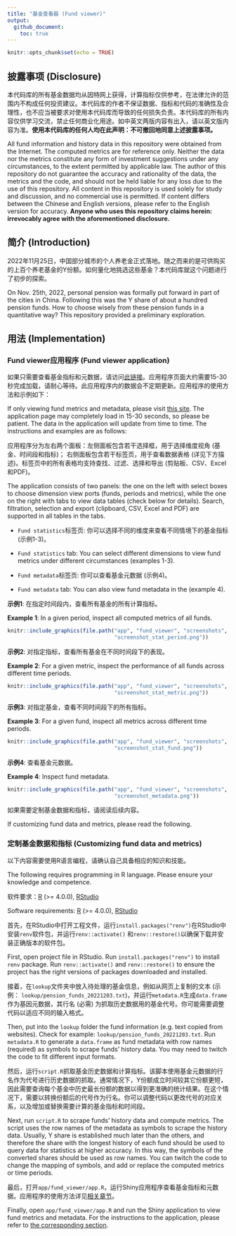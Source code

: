 ```yaml
---
title: "基金查看器 (Fund viewer)"
output:
  github_document:
    toc: true
---
```


```r
knitr::opts_chunk$set(echo = TRUE)
```

## 披露事项 (Disclosure)

本代码库的所有基金数据均从因特网上获得，计算指标仅供参考，在法律允许的范围内不构成任何投资建议。本代码库的作者不保证数据、指标和代码的准确性及合理性，也不应当被要求对使用本代码库而导致的任何损失负责。本代码库的所有内容仅供学习交流，禁止任何商业化用途。如中英文两版内容有出入，请以英文版内容为准。**使用本代码库的任何人均在此声明：不可撤回地同意上述披露事项。**

All fund information and history data in this repository were obtained from the Internet. The computed metrics are for reference only. Neither the data nor the metrics constitute any form of investment suggestions under any circumstances, to the extent permitted by applicable law. The author of this repository do not guarantee the accuracy and rationality of the data, the metrics and the code, and should not be held liable for any loss due to the use of this repository. All content in this repository is used solely for study and discussion, and no commercial use is permitted. If content differs between the Chinese and English versions, please refer to the English version for accuracy. **Anyone who uses this repository claims herein: irrevocably agree with the aforementioned disclosure.**

## 简介 (Introduction)

2022年11月25日，中国部分城市的个人养老金正式落地。随之而来的是可供购买的上百个养老基金的Y份额。如何量化地挑选这些基金？本代码库就这个问题进行了初步的探索。

On Nov. 25th, 2022, personal pension was formally put forward in part of the cities in China. Following this was the Y share of about a hundred pension funds. How to choose wisely from these pension funds in a quantitative way? This repository provided a preliminary exploration.

## 用法 (Implementation)

### Fund viewer应用程序 (Fund viewer application)

如果只需要查看基金指标和元数据，请访问[此链接](https://zxr6.shinyapps.io/fund_viewer/)。应用程序页面大约需要15-30秒完成加载，请耐心等待。此应用程序内的数据会不定期更新。应用程序的使用方法和示例如下：

If only viewing fund metrics and metadata, please visit [this site](https://zxr6.shinyapps.io/fund_viewer/). The application page may completely load in 15-30 seconds, so please be patient. The data in the application will update from time to time. The instructions and examples are as follows:

应用程序分为左右两个面板：左侧面板包含若干选择框，用于选择维度视角 (基金、时间段和指标)； 右侧面板包含若干标签页，用于查看数据表格 (详见下方描述)。标签页中的所有表格均支持查找、过滤、选择和导出 (剪贴板、CSV、Excel和PDF)。

The application consists of two panels: the one on the left with select boxes to choose dimension view ports (funds, periods and metrics), while the one on the right with tabs to view data tables (check below for details). Search, filtration, selection and export (clipboard, CSV, Excel and PDF) are supported in all tables in the tabs.

* `Fund statistics`标签页: 你可以选择不同的维度来查看不同情境下的基金指标 (示例1-3)。

* `Fund statistics` tab: You can select different dimensions to view fund metrics under different circumstances (examples 1-3).

* `Fund metadata`标签页: 你可以查看基金元数据 (示例4)。

* `Fund metadata` tab: You can also view fund metadata in the  (example 4).

**示例1**: 在指定时间段内，查看所有基金的所有计算指标。

**Example 1**: In a given period, inspect all computed metrics of all funds.

```r
knitr::include_graphics(file.path("app", "fund_viewer", "screenshots",
                                  "screenshot_stat_period.png"))
```

**示例2**: 对指定指标，查看所有基金在不同时间段下的表现。

**Example 2**: For a given metric, inspect the performance of all funds across different time periods.

```r
knitr::include_graphics(file.path("app", "fund_viewer", "screenshots",
                                  "screenshot_stat_metric.png"))
```

**示例3**: 对指定基金，查看不同时间段下的所有指标。

**Example 3**: For a given fund, inspect all metrics across different time periods.

```r
knitr::include_graphics(file.path("app", "fund_viewer", "screenshots",
                                  "screenshot_stat_fund.png"))
```

**示例4**: 查看基金元数据。

**Example 4**: Inspect fund metadata.

```r
knitr::include_graphics(file.path("app", "fund_viewer", "screenshots",
                                  "screenshot_metadata.png"))
```

如果需要定制基金数据和指标，请阅读后续内容。

If customizing fund data and metrics, please read the following.

### 定制基金数据和指标 (Customizing fund data and metrics)

以下内容需要使用R语言编程，请确认自己具备相应的知识和技能。

The following requires programming in R language. Please ensure your knowledge and competence.

软件要求：[R](https://cloud.r-project.org/) (>= 4.0.0), [RStudio](https://rstudio.com/products/rstudio/download/)

Software requirements: [R](https://cloud.r-project.org/) (>= 4.0.0), [RStudio](https://rstudio.com/products/rstudio/download/)

首先，在RStudio中打开工程文件，运行`install.packages("renv")`在RStudio中安装`renv`软件包，并运行`renv::activate()` 和`renv::restore()`以确保下载并安装正确版本的软件包。

First, open project file in RStudio. Run `install.packages("renv")` to install `renv` package. Run `renv::activate()` and `renv::restore()` to ensure the project has the right versions of packages downloaded and installed.

接着，在`lookup`文件夹中放入待处理的基金信息，例如从网页上复制的文本 (示例： `lookup/pension_funds_20221203.txt`)，并运行`metadata.R`生成`data.frame`作为基因元数据，其行名 (必需) 为抓取历史数据用的基金代号。你可能需要调整代码以适应不同的输入格式。

Then, put into the `lookup` folder the fund information (e.g. text copied from websites). Check for example: `lookup/pension_funds_20221203.txt`. Run `metadata.R` to generate a `data.frame` as fund metadata with row names (required) as symbols to scrape funds' history data. You may need to twitch the code to fit different input formats.

然后，运行`script.R`抓取基金历史数据和计算指标。该脚本使用基金元数据的行名作为代号进行历史数据的抓取。通常情况下，Y份额成立时间较其它份额更短，因此需要查询每个基金中历史最长份额的数据以得到更准确的统计结果。在这个情况下，需要以转换份额后的代号作为行名。你可以调整代码以更改代号的对应关系，以及增加或替换需要计算的基金指标和时间段。

Next, run `script.R` to scrape funds' history data and compute metrics. The script uses the row names of the metadata as symbols to scrape the history data. Usually, Y share is established much later than the others, and therefore the share with the longest history of each fund should be used to query data for statistics at higher accuracy. In this way, the symbols of the converted shares should be used as row names. You can twitch the code to change the mapping of symbols, and add or replace the computed metrics or time periods.

最后，打开`app/fund_viewer/app.R`，运行Shiny应用程序查看基金指标和元数据。应用程序的使用方法详见[相关章节](#fund-viewer应用程序-fund-viewer-application)。

Finally, open `app/fund_viewer/app.R` and run the Shiny application to view fund metrics and metadata. For the instructions to the application, please refer to [the corresponding section](#fund-viewer应用程序-fund-viewer-application).

